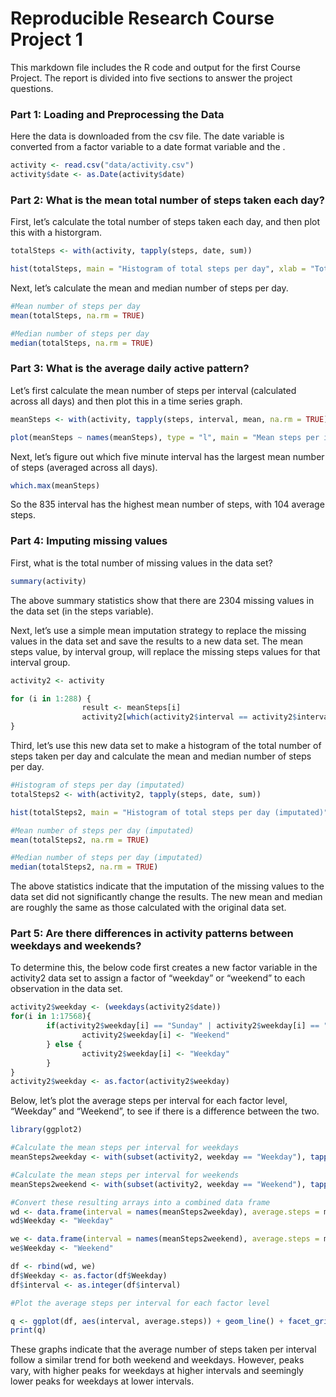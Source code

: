 Reproducible Research Course Project 1
======================================

This markdown file includes the R code and output for the first Course Project. The report is divided into five sections to answer the project questions.

### Part 1: Loading and Preprocessing the Data

Here the data is downloaded from the csv file. The date variable is converted from a factor variable to a date format variable and the .

```r
activity <- read.csv("data/activity.csv")
activity$date <- as.Date(activity$date)
```

### Part 2: What is the mean total number of steps taken each day?

First, let's calculate the total number of steps taken each day, and then plot this with a historgram.

```r
totalSteps <- with(activity, tapply(steps, date, sum))

hist(totalSteps, main = "Histogram of total steps per day", xlab = "Total steps per day")
```

Next, let's calculate the mean and median number of steps per day.

```r
#Mean number of steps per day
mean(totalSteps, na.rm = TRUE)

#Median number of steps per day
median(totalSteps, na.rm = TRUE)
```

### Part 3: What is the average daily active pattern?

Let's first calculate the mean number of steps per interval (calculated across all days) and then plot this in a time series graph.

```r
meanSteps <- with(activity, tapply(steps, interval, mean, na.rm = TRUE))

plot(meanSteps ~ names(meanSteps), type = "l", main = "Mean steps per interval", xlab = "Interval", ylab = "Mean steps")
```

Next, let's figure out which five minute interval has the largest mean number of steps (averaged across all days).

```r
which.max(meanSteps)
```

So the 835 interval has the highest mean number of steps, with 104 average steps.

### Part 4: Imputing missing values

First, what is the total number of missing values in the data set?

```r
summary(activity)
```

The above summary statistics show that there are 2304 missing values in the data set (in the steps variable). 

Next, let's use a simple mean imputation strategy to replace the missing values in the data set and save the results to a new data set. The mean steps value, by interval group, will replace the missing steps values for that interval group.

```r
activity2 <- activity

for (i in 1:288) {
                result <- meanSteps[i]
                activity2[which(activity2$interval == activity2$interval[i] & is.na(activity2$steps)), 1] <- result
}
```

Third, let's use this new data set to make a histogram of the total number of steps taken per day and calculate the mean and median number of steps per day.

```r
#Histogram of steps per day (imputated)
totalSteps2 <- with(activity2, tapply(steps, date, sum))

hist(totalSteps2, main = "Histogram of total steps per day (imputated)", xlab = "Total steps per day")

#Mean number of steps per day (imputated)
mean(totalSteps2, na.rm = TRUE)

#Median number of steps per day (imputated)
median(totalSteps2, na.rm = TRUE)
```

The above statistics indicate that the imputation of the missing values to the data set did not significantly change the results. The new mean and median are roughly the same as those calculated with the original data set.

### Part 5: Are there differences in activity patterns between weekdays and weekends?

To determine this, the below code first creates a new factor variable in the activity2 data set to assign a factor of "weekday" or "weekend" to each observation in the data set.

```r
activity2$weekday <- (weekdays(activity2$date))
for(i in 1:17568){
        if(activity2$weekday[i] == "Sunday" | activity2$weekday[i] == "Saturday"){
                activity2$weekday[i] <- "Weekend"
        } else {
                activity2$weekday[i] <- "Weekday"
        }
}
activity2$weekday <- as.factor(activity2$weekday)
```

Below, let's plot the average steps per interval for each factor level, "Weekday" and "Weekend", to see if there is a difference between the two. 

```r
library(ggplot2)

#Calculate the mean steps per interval for weekdays
meanSteps2weekday <- with(subset(activity2, weekday == "Weekday"), tapply(steps, interval, mean, na.rm = TRUE))

#Calculate the mean steps per interval for weekends
meanSteps2weekend <- with(subset(activity2, weekday == "Weekend"), tapply(steps, interval, mean, na.rm = TRUE))

#Convert these resulting arrays into a combined data frame
wd <- data.frame(interval = names(meanSteps2weekday), average.steps = meanSteps2weekday)
wd$Weekday <- "Weekday"

we <- data.frame(interval = names(meanSteps2weekend), average.steps = meanSteps2weekend)
we$Weekday <- "Weekend"

df <- rbind(wd, we)
df$Weekday <- as.factor(df$Weekday)
df$interval <- as.integer(df$interval)

#Plot the average steps per interval for each factor level

q <- ggplot(df, aes(interval, average.steps)) + geom_line() + facet_grid(Weekday ~ .)
print(q)
```

These graphs indicate that the average number of steps taken per interval follow a similar trend for both weekend and weekdays. However, peaks vary, with higher peaks for weekdays at higher intervals and seemingly lower peaks for weekdays at lower intervals.
